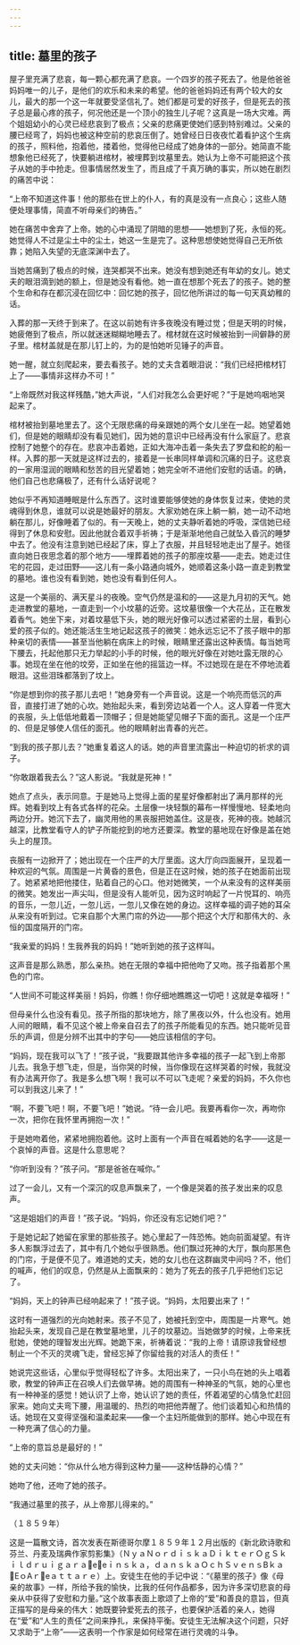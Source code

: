```yaml
---
---
---
```

title: 墓里的孩子
---




屋子里充满了悲哀，每一颗心都充满了悲哀。一个四岁的孩子死去了。他是他爸爸妈妈唯一的儿子，是他们的欢乐和未来的希望。他的爸爸妈妈还有两个较大的女儿，最大的那一个这一年就要受坚信礼了。她们都是可爱的好孩子，但是死去的孩子总是最心疼的孩子，何况他还是一个顶小的独生儿子呢？这真是一场大灾难。两个姐姐幼小的心灵已经悲哀到了极点；父亲的悲痛更使她们感到特别难过。父亲的腰已经弯了，妈妈也被这种空前的悲哀压倒了。她曾经日日夜夜忙着看护这个生病的孩子，照料他，抱着他，搂着他，觉得他已经成了她身体的一部分。她简直不能想象他已经死了，快要躺进棺材，被埋葬到坟墓里去。她认为上帝不可能把这个孩子从她的手中抢走。但事情居然发生了，而且成了千真万确的事实，所以她在剧烈的痛苦中说：

“上帝不知道这件事！他的那些在世上的仆人，有的真是没有一点良心；这些人随便处理事情，简直不听母亲们的祷告。”

她在痛苦中舍弃了上帝。她的心中涌现了阴暗的思想——她想到了死，永恒的死。她觉得人不过是尘土中的尘土，她这一生是完了。这种思想使她觉得自己无所依靠；她陷入失望的无底深渊中去了。

当她苦痛到了极点的时候，连哭都哭不出来。她没有想到她还有年幼的女儿。她丈夫的眼泪滴到她的额上，但是她没有看他。她一直在想那个死去了的孩子。她的整个生命和存在都沉浸在回忆中：回忆她的孩子，回忆他所讲过的每一句天真幼稚的话。

入葬的那一天终于到来了。在这以前她有许多夜晚没有睡过觉；但是天明的时候，她疲倦到了极点，所以就迷迷糊糊地睡去了。棺材就在这时候被抬到一间僻静的房子里。棺材盖就是在那儿钉上的，为的是怕她听见锤子的声音。

她一醒，就立刻爬起来，要去看孩子。她的丈夫含着眼泪说：“我们已经把棺材钉上了——事情非这样办不可！”

“上帝既然对我这样残酷，”她大声说，“人们对我怎么会更好呢？”于是她呜咽地哭起来了。

棺材被抬到墓地里去了。这个无限悲痛的母亲跟她的两个女儿坐在一起。她望着她们，但是她的眼睛却没有看见她们，因为她的意识中已经再没有什么家庭了。悲哀控制了她整个的存在。悲哀冲击着她，正如大海冲击着一条失去了罗盘和舵的船一样。入葬的那一天就是这样过去的，接着是一长串同样单调和沉痛的日子。这悲哀的一家用湿润的眼睛和愁苦的目光望着她；她完全听不进他们安慰的话语。的确，他们自己也悲痛极了，还有什么话好说呢？

她似乎不再知道睡眠是什么东西了。这时谁要能够使她的身体恢复过来，使她的灵魂得到休息，谁就可以说是她最好的朋友。大家劝她在床上躺一躺，她一动不动地躺在那儿，好像睡着了似的。有一天晚上，她的丈夫静听着她的呼吸，深信她已经得到了休息和安慰。因此他就合着双手祈祷；于是渐渐地他自己就坠入昏沉的睡梦中去了。他没有注意到她已经起了床，穿上了衣服，并且轻轻地走出了屋子。她径直向她日夜思念着的那个地方——埋葬着她的孩子的那座坟墓——走去。她走过住宅的花园，走过田野——这儿有一条小路通向城外，她顺着这条小路一直走到教堂的墓地。谁也没有看到她，她也没有看到任何人。

这是一个美丽的、满天星斗的夜晚。空气仍然是温和的——这是九月初的天气。她走进教堂的墓地，一直走到一个小坟墓的近旁。这坟墓很像一个大花丛，正在散发着香气。她坐下来，对着坟墓低下头，她的眼光好像可以透过紧密的土层，看到心爱的孩子似的。她还能活生生地记起这孩子的微笑：她永远忘记不了孩子眼中的那种亲切的表情——甚至当他躺在病床上的时候，眼睛里还露出这种表情。每当她弯下腰去，托起他那只无力举起的小手的时候，他的眼光好像在对她吐露无限的心事。她现在坐在他的坟旁，正如坐在他的摇篮边一样。不过她现在是在不停地流着眼泪。这些泪珠都落到了坟上。

“你是想到你的孩子那儿去吧！”她身旁有一个声音说。这是一个响亮而低沉的声音，直接打进了她的心坎。她抬起头来，看到旁边站着一个人。这人穿着一件宽大的丧服，头上低低地戴着一顶帽子；但是她能望见帽子下面的面孔。这是一个庄严的、但是足够使人信任的面孔。他的眼睛射出青春的光芒。

“到我的孩子那儿去？”她重复着这人的话。她的声音里流露出一种迫切的祈求的调子。

“你敢跟着我去么？”这人影说。“我就是死神！”

她点了点头，表示同意。于是她马上觉得上面的星星好像都射出了满月那样的光辉。她看到坟上有各式各样的花朵。土层像一块轻飘的幕布一样慢慢地、轻柔地向两边分开。她沉下去了，幽灵用他的黑丧服把她盖住。这是夜，死神的夜。她越沉越深，比教堂看守人的铲子所能挖到的地方还要深。教堂的墓地现在好像是盖在她头上的屋顶。

丧服有一边掀开了；她出现在一个庄严的大厅里面。这大厅向四面展开，呈现着一种欢迎的气氛。周围是一片黄昏的景色，但是正在这时候，她的孩子在她面前出现了。她紧紧地把他搂住，贴着自己的心口。他对她微笑，一个从来没有的这样美丽的微笑。她发出一声尖叫，但是没有人能听见，因为这时响起了一片悦耳的、响亮的音乐，一忽儿近，一忽儿远，一忽儿又像在她的身边。这样幸福的调子她的耳朵从来没有听到过。它来自那个大黑门帘的外边——那个把这个大厅和那伟大的、永恒的国度隔开的门帘。

“我亲爱的妈妈！生我养我的妈妈！”她听到她的孩子这样叫。

这声音是那么熟悉，那么亲热。她在无限的幸福中把他吻了又吻。孩子指着那个黑色的门帘。

“人世间不可能这样美丽！妈妈，你瞧！你仔细地瞧瞧这一切吧！这就是幸福呀！”

但母亲什么也没有看见。孩子所指的那块地方，除了黑夜以外，什么也没有。她用人间的眼睛，看不见这个被上帝亲自召去了的孩子所能看见的东西。她只能听见音乐的声调，但是分辨不出其中的字句——她应该相信的字句。

“妈妈，现在我可以飞了！”孩子说，“我要跟其他许多幸福的孩子一起飞到上帝那儿去。我急于想飞走，但是，当你哭的时候，当你像现在这样哭着的时候，我就没有办法离开你了。我是多么想飞啊！我可以不可以飞走呢？亲爱的妈妈，不久你也可以到我这儿来了！”

“啊，不要飞吧！啊，不要飞吧！”她说。“待一会儿吧。我要再看你一次，再吻你一次，把你在我怀里再拥抱一次！”

于是她吻着他，紧紧地拥抱着他。这时上面有一个声音在喊着她的名字——这是一个哀悼的声音。这是什么意思呢？

“你听到没有？”孩子问。“那是爸爸在喊你。”

过了一会儿，又有一个深沉的叹息声飘来了，一个像是哭着的孩子发出来的叹息声。

“这是姐姐们的声音！”孩子说。“妈妈，你还没有忘记她们吧？”

于是她记起了她留在家里的那些孩子。她心里起了一阵恐怖。她向前面凝望。有许多人影飘浮过去了，其中有几个她似乎很熟悉。他们飘过死神的大厅，飘向那黑色的门帘，于是便不见了。难道她的丈夫，她的女儿也在这群幽灵中间吗？不，他们的喊声，他们的叹息，仍然是从上面飘来的：她为了死去的孩子几乎把他们忘记了。

“妈妈，天上的钟声已经响起来了！”孩子说。“妈妈，太阳要出来了！”

这时有一道强烈的光向她射来。孩子不见了，她被托到空中，周围是一片寒气。她抬起头来，发现自己是在教堂墓地里，儿子的坟墓边。当她做梦的时候，上帝来抚慰她，使她的理智发出光辉。她跪下来，祈祷着说：“我的上帝！请原谅我曾经想制止一个不灭的灵魂飞走，曾经忘掉了你留给我的对活人的责任！”

她说完这些话，心里似乎觉得轻松了许多。太阳出来了，一只小鸟在她的头上唱着歌，教堂的钟声正在召唤人们去做早祷。她的周围有一种神圣的气氛，她的心里也有一种神圣的感觉！她认识了上帝，她认识了她的责任，怀着渴望的心情急忙赶回家来。她向丈夫弯下腰，用温暖的、热烈的吻把他弄醒了。他们谈着知心和热情的话。她现在又变得坚强和温柔起来——像一个主妇所能做到的那样。她心中现在有一种充满了信心的力量。

“上帝的意旨总是最好的！”

她的丈夫问她：“你从什么地方得到这种力量——这种恬静的心情？”

她吻了他，还吻了她的孩子。

“我通过墓里的孩子，从上帝那儿得来的。”

（１８５９年）

这是一篇散文诗，首次发表在斯德哥尔摩１８５９年１２月出版的《新北欧诗歌和芬兰、丹麦及瑞典作家剪影集》（ＮｙａＮｏｒｄｉｓｋａＤｉｋｔｅｒＯｇＳｋｉｌｄｒｕｉｇａｒａeeｉｎｓｋａ，ｄａｎｓｋａＯｃｈＳｖｅｎｓBｋａEｏAｒeａｔｔａｒｅ）上。安徒生在他的手记中说：“《墓里的孩子》像《母亲的故事》一样，所给予我的愉快，比我的任何作品都多，因为许多深切悲哀的母亲从中获得了安慰和力量。”这个故事表面上歌颂了上帝的“爱”和善良的意旨，但真正描写的是母亲的伟大：她既要钟爱死去的孩子，也要保护活着的亲人，她得在“爱”和“人生的责任”之间来挣扎，来保持平衡。安徒生无法解决这个问题，只好又求助于“上帝”——这表明一个作家是如何经常在进行灵魂的斗争。